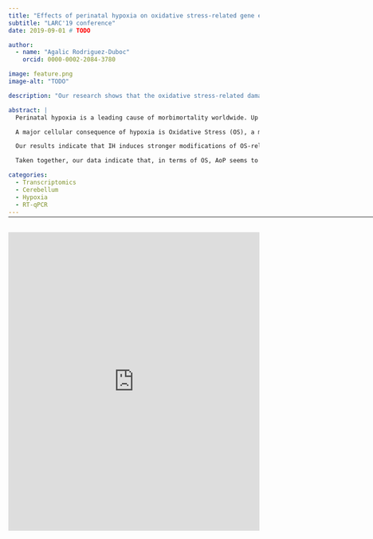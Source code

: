 ```yaml
---
title: "Effects of perinatal hypoxia on oxidative stress-related gene expression in the murine cerebellum"
subtitle: "LARC'19 conference"
date: 2019-09-01 # TODO

author:
  - name: "Agalic Rodriguez-Duboc"
    orcid: 0000-0002-2084-3780

image: feature.png
image-alt: "TODO"

description: "Our research shows that the oxidative stress-related damage to the cerebellum is greater with repeated episodes of hypoxia-reoxygenation."

abstract: |
  Perinatal hypoxia is a leading cause of morbimortality worldwide. Up to 40% of newborns who experience oxygen deprivation suffer long term neurological impairment. The impact of a hypoxic brain injury has been well investigated; however, despite its functional importance and immaturity at birth, the involvement of the cerebellum remains poorly understood.

  A major cellular consequence of hypoxia is Oxidative Stress (OS), a metabolic state caused by the accumulation of Reactive Oxygen Species (ROS), mainly upon reoxygenation. The generation, neutralization and effects of ROS encompass a complex web of intracellular pathways. This work aims at shedding light on the genes involved in the response to OS in the cerebellum. To this end, we studied the cerebellar expression of a panel of genes related to OS by RT-PCR on two murine models. i) A continuous hypoxia (5% O2) during a single 40-minute episode at postnatal day 12 (P12) designed to mimic perfusion pathologies or respiratory delay at birth, and ii) an intermittent hypoxia (IH), consisting of repeated 2-minute cycles of hypoxia-reoxygenation (20 seconds at 5% O2) between P2 and P12 during 6 hours per day, and constituting a valid model of Apnea of Prematurity (AoP).

  Our results indicate that IH induces stronger modifications of OS-related gene expression than continuous hypoxia, highlighting that the severity of the alteration is linked to the number of reoxygenation events. Indeed, we observed that, after IH, genes involved in ROS production are overexpressed while genes encoding antioxidant enzymes are underexpressed. These alterations could induce a failure of the defense system against ROS and, in turn, be responsible for neuronal death in the cerebellum. Interestingly, we also found that the expression of genes coding for several cytoskeleton-associated proteins is altered after IH. This suggests that IH could modify the phenotype of various neurons which could contribute to histological defects.

  Taken together, our data indicate that, in terms of OS, AoP seems to be more deleterious than a single hypoxic episode. The alterations in the OS defense system and the neuronal phenotype could contribute to the neurodevelopmental disorders observed in human newborns. This work participates in understanding the underlying mechanisms of hypoxic cerebellar injury. In the long term, it could lead to the identification of novel therapeutic targets to address this socially and economically relevant health issue.

categories:
  - Transcriptomics
  - Cerebellum
  - Hypoxia
  - RT-qPCR
---
```


<hr style="margin-bottom: 30px; margin-top: -12px;" width="900px">

<object data="LARC19.pdf" type="application/pdf" width="100%" height="1440">
  <iframe src="https://docs.google.com/viewer?url=https://github.com/agalic-rd/agalic-rd.com/raw/main/content/sci-com/posters/LARC19/LARC19.pdf&embedded=true" style="width:100%; height:600px;" frameborder="0"></iframe>
</object>